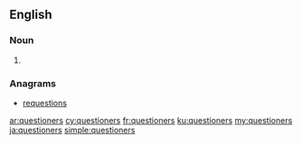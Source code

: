 ==English==

===Noun===
{{head|en|noun plural form}}

# {{plural of|questioner|lang=en}}

===Anagrams===
* [[requestions#English|requestions]]

[[ar:questioners]]
[[cy:questioners]]
[[fr:questioners]]
[[ku:questioners]]
[[my:questioners]]
[[ja:questioners]]
[[simple:questioners]]